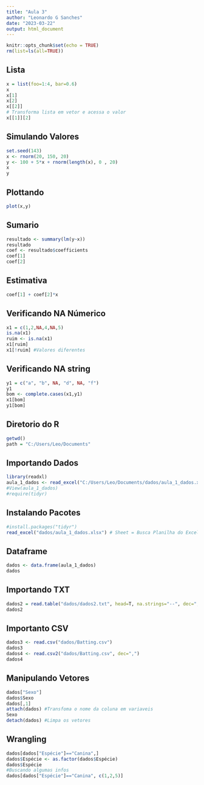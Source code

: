 ---
title: "Aula 3"
author: "Leonardo G Sanches"
date: "2023-03-22"
output: html_document
---

```{r setup, include=FALSE}
knitr::opts_chunk$set(echo = TRUE)
rm(list=ls(all=TRUE))
```

## Lista
```{r}
x = list(foo=1:4, bar=0.6)
x
x[1]
x[2]
x[[2]]
# Transforma lista em vetor e acessa o valor
x[[1]][2]
```
## Simulando Valores
```{r}
set.seed(143)
x <- rnorm(20, 150, 20)
y <- 100 + 5*x + rnorm(length(x), 0 , 20)
x
y
```
## Plottando
```{r}
plot(x,y)
```
## Sumario
```{r}
resultado <- summary(lm(y~x))
resultado
coef <- resultado$coefficients
coef[1]
coef[2]
```
## Estimativa

```{r}
coef[1] + coef[2]*x

```
## Verificando NA Númerico
```{r}
x1 = c(1,2,NA,4,NA,5)
is.na(x1)
ruim <- is.na(x1)
x1[ruim]
x1[!ruim] #Valores diferentes
```
## Verificando NA string
```{r}
y1 = c("a", "b", NA, "d", NA, "f")
y1
bom <- complete.cases(x1,y1)
x1[bom]
y1[bom]
```
## Diretorio do R
```{r}
getwd()
path = "C:/Users/Leo/Documents"
```
## Importando Dados
```{r}
library(readxl)
aula_1_dados <- read_excel("C:/Users/Leo/Documents/dados/aula_1_dados.xlsx")
#View(aula_1_dados)
#require(tidyr)
```
## Instalando Pacotes
```{r}
#install.packages("tidyr")
read_excel("dados/aula_1_dados.xlsx") # Sheet = Busca Planilha do Excel
```
## Dataframe
```{r}
dados <- data.frame(aula_1_dados)
dados
```
## Importando TXT
```{r}
dados2 = read.table("dados/dados2.txt", head=T, na.strings="--", dec=",")
dados2
```
## Importanto CSV
```{r}
dados3 <- read.csv("dados/Batting.csv")
dados3
dados4 <- read.csv2("dados/Batting.csv", dec=",")
dados4
```
## Manipulando Vetores
```{r}
dados["Sexo"]
dados$Sexo
dados[,1]
attach(dados) #Transfoma o nome da coluna em variaveis
Sexo
detach(dados) #Limpa os vetores
```
## Wrangling
```{r}
dados[dados["Espécie"]=="Canina",]
dados$Espécie <- as.factor(dados$Espécie)
dados$Espécie
#Buscando algumas infos
dados[dados["Espécie"]=="Canina", c(1,2,5)]
```
